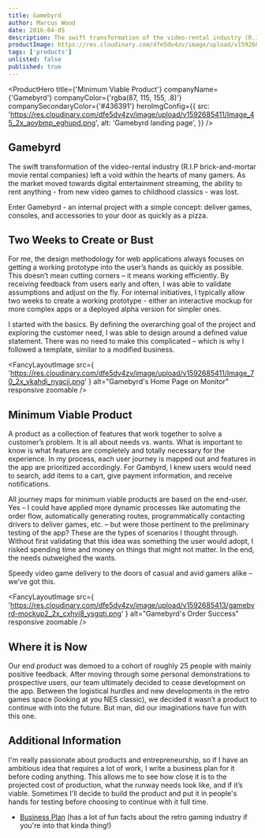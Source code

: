 ```yaml
---
title: Gamebyrd
author: Marcus Wood
date: 2016-04-05
description: The swift transformation of the video-rental industry (R.I.P brick-and-mortar movie rental companies) left a void within the hearts of many gamers. Is there an opportunity to fill this void?
productImage: https://res.cloudinary.com/dfe5dv4zv/image/upload/v1592685411/Image_45_2x_aoybmp_eghupd.png
tags: ['products']
unlisted: false
published: true
---
```


<ProductHero
  title={'Minimum Viable Product'}
  companyName={'Gamebyrd'}
  companyColor={'rgba(87, 115, 155, .8)'}
  companySecondaryColor={'#436391'}
  heroImgConfig={{
    src:
      'https://res.cloudinary.com/dfe5dv4zv/image/upload/v1592685411/Image_45_2x_aoybmp_eghupd.png',
    alt: 'Gamebyrd landing page',
  }}
/>

<Section smallPadding>

## Gamebyrd

The swift transformation of the video-rental industry (R.I.P brick-and-mortar movie rental companies) left a void within the hearts of many gamers. As the market moved towards digital entertainment streaming, the ability to rent anything - from new video games to childhood classics - was lost.

Enter Gamebyrd - an internal project with a simple concept: deliver
games, consoles, and accessories to your door as quickly as a pizza.

</Section>

<Section smallPadding>

## Two Weeks to Create or Bust

For me, the design methodology for web applications always focuses on getting a working prototype into the user’s hands as quickly as possible. This doesn’t mean cutting corners – it means working efficiently. By receiving feedback from users early and often, I was able to validate assumptions and adjust on the fly. For internal initiatives, I typically allow two weeks to create a working prototype - either an interactive mockup for more complex apps or a deployed alpha version for simpler ones.

I started with the basics. By defining the overarching goal of the project and exploring the customer need, I was able to design around a defined value statement. There was no need to make this complicated – which is why I followed a template, similar to a modified business.

</Section>

<Section secondaryBackground>

<FancyLayoutImage
  src={
    'https://res.cloudinary.com/dfe5dv4zv/image/upload/v1592685411/Image_70_2x_ykahdj_nyacii.png'
  }
  alt="Gamebyrd's Home Page on Monitor"
  responsive
  zoomable
/>

</Section>

<Section >

## Minimum Viable Product

A product as a collection of features that work together to solve a customer’s problem. It is all about needs vs. wants. What is important to know is what features are completely and totally necessary for the experience. In my process, each user journey is mapped out and features in the app are prioritized accordingly. For Gambyrd, I knew users would need to search, add items to a cart, give payment information, and receive notifications.

All journey maps for minimum viable products are based on the end-user. Yes – I could have applied more dynamic processes like automating the order flow, automatically generating routes, programmatically contacting drivers to deliver games, etc. – but were those pertinent to the preliminary testing of the app? These are the types of scenarios I thought through. Without first validating that this idea was something the user would adopt, I risked spending time and money on things that might not matter. In the end, the needs outweighed the wants.

</Section>

<Section>

<FancyTile>
  Speedy video game delivery to the doors of casual and avid gamers
  alike – we’ve got this.
</FancyTile>

</Section>

<Section fluid noPadding twoColumn>

<SectionColumn>

<FancyLayoutImage
  src={
    'https://res.cloudinary.com/dfe5dv4zv/image/upload/v1592685413/gamebyrd-mockup2_2x_cxhvi8_ysgqtj.png'
  }
  alt="Gamebyrd's Order Success"
  responsive
  zoomable
/>

</SectionColumn>

<SectionColumn fluidGuard withPadding>

## Where it is Now

Our end product was demoed to a cohort of roughly 25 people with
mainly positive feedback. After moving through some personal
demonstrations to prospective users, our team ultimately decided
to cease development on the app. Between the logistical hurdles
and new developments in the retro games space (looking at you
NES classic), we decided it wasn’t a product to continue with
into the future. But man, did our imaginations have fun with
this one.

</SectionColumn>


</Section>

<Section>

## Additional Information

I'm really passionate about products and entrepreneurship, so if I have an ambitious idea that requires a lot of work, I write a business plan for it before coding anything. This allows me to see how close it is to the projected cost of production, what the runway needs look like, and if it’s viable. Sometimes I'll decide to build the product and put it in people's hands for testing before choosing to continue with it full time.

- [Business Plan](/static/gamebyrd-business-plan.pdf) (has a lot of fun facts about the retro gaming industry if you're into that kinda thing!)

</Section>
